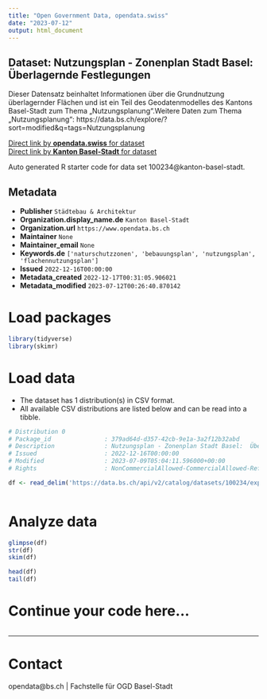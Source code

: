 ```yaml
---
title: "Open Government Data, opendata.swiss"
date: "2023-07-12"
output: html_document
---
```


## Dataset: Nutzungsplan - Zonenplan Stadt Basel:  Überlagernde Festlegungen

Dieser Datensatz beinhaltet Informationen über die Grundnutzung überlagernder Flächen und ist ein Teil des Geodatenmodelles des Kantons Basel-Stadt zum Thema „Nutzungsplanung“.Weitere Daten zum Thema „Nutzungsplanung“: https://data.bs.ch/explore/?sort=modified&q=tags=Nutzungsplanung

[Direct link by **opendata.swiss** for dataset](https://opendata.swiss/de/dataset/nutzungsplan-zonenplan-stadt-basel-grundnutzung-uberlagernder-flachen)<br>
[Direct link by **Kanton Basel-Stadt** for dataset](https://data.bs.ch/explore/dataset/100234/)

Auto generated R starter code for data set 100234@kanton-basel-stadt.

## Metadata

- **Publisher** `Städtebau & Architektur`
- **Organization.display_name.de** `Kanton Basel-Stadt`
- **Organization.url** `https://www.opendata.bs.ch`
- **Maintainer** `None`
- **Maintainer_email** `None`
- **Keywords.de** `['naturschutzzonen', 'bebauungsplan', 'nutzungsplan', 'flachennutzungsplan']`
- **Issued** `2022-12-16T00:00:00`
- **Metadata_created** `2022-12-17T00:31:05.906021`
- **Metadata_modified** `2023-07-12T00:26:40.870142`


# Load packages

```r

library(tidyverse)
library(skimr)

```

# Load data

-   The dataset has 1 distribution(s) in CSV format.
-   All available CSV distributions are listed below and can be read into a tibble.

```r

# Distribution 0
# Package_id               : 379ad64d-d357-42cb-9e1a-3a2f12b32abd
# Description              : Nutzungsplan - Zonenplan Stadt Basel:  Überlagernde Festlegungen (csv)
# Issued                   : 2022-12-16T00:00:00
# Modified                 : 2023-07-09T05:04:11.596000+00:00
# Rights                   : NonCommercialAllowed-CommercialAllowed-ReferenceRequired

df <- read_delim('https://data.bs.ch/api/v2/catalog/datasets/100234/exports/csv')



```

# Analyze data

```r

glimpse(df)
str(df)
skim(df)

head(df)
tail(df)

```

# Continue your code here...

```r

```

------------------------------------------------------------------------

# Contact

opendata@bs.ch | Fachstelle für OGD Basel-Stadt

